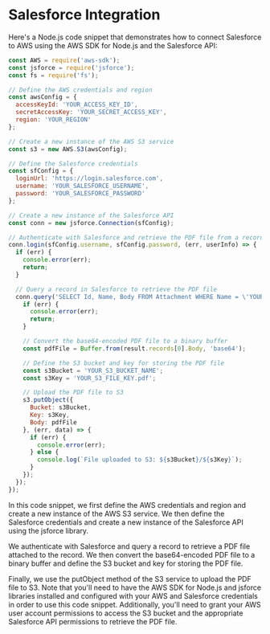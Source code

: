 # Salesforce Integration
Here's a Node.js code snippet that demonstrates how to connect Salesforce to AWS using the AWS SDK for Node.js and the Salesforce API:

```js filename="readPDF.js" copy
const AWS = require('aws-sdk');
const jsforce = require('jsforce');
const fs = require('fs');

// Define the AWS credentials and region
const awsConfig = {
  accessKeyId: 'YOUR_ACCESS_KEY_ID',
  secretAccessKey: 'YOUR_SECRET_ACCESS_KEY',
  region: 'YOUR_REGION'
};

// Create a new instance of the AWS S3 service
const s3 = new AWS.S3(awsConfig);

// Define the Salesforce credentials
const sfConfig = {
  loginUrl: 'https://login.salesforce.com',
  username: 'YOUR_SALESFORCE_USERNAME',
  password: 'YOUR_SALESFORCE_PASSWORD'
};

// Create a new instance of the Salesforce API
const conn = new jsforce.Connection(sfConfig);

// Authenticate with Salesforce and retrieve the PDF file from a record
conn.login(sfConfig.username, sfConfig.password, (err, userInfo) => {
  if (err) {
    console.error(err);
    return;
  }

  // Query a record in Salesforce to retrieve the PDF file
  conn.query('SELECT Id, Name, Body FROM Attachment WHERE Name = \'YOUR_PDF_FILE_NAME.pdf\'', (err, result) => {
    if (err) {
      console.error(err);
      return;
    }

    // Convert the base64-encoded PDF file to a binary buffer
    const pdfFile = Buffer.from(result.records[0].Body, 'base64');

    // Define the S3 bucket and key for storing the PDF file
    const s3Bucket = 'YOUR_S3_BUCKET_NAME';
    const s3Key = 'YOUR_S3_FILE_KEY.pdf';

    // Upload the PDF file to S3
    s3.putObject({
      Bucket: s3Bucket,
      Key: s3Key,
      Body: pdfFile
    }, (err, data) => {
      if (err) {
        console.error(err);
      } else {
        console.log(`File uploaded to S3: ${s3Bucket}/${s3Key}`);
      }
    });
  });
});
```

In this code snippet, we first define the AWS credentials and region and create a new instance of the AWS S3 service. We then define the Salesforce credentials and create a new instance of the Salesforce API using the jsforce library.

We authenticate with Salesforce and query a record to retrieve a PDF file attached to the record. We then convert the base64-encoded PDF file to a binary buffer and define the S3 bucket and key for storing the PDF file.

Finally, we use the putObject method of the S3 service to upload the PDF file to S3. Note that you'll need to have the AWS SDK for Node.js and jsforce libraries installed and configured with your AWS and Salesforce credentials in order to use this code snippet. Additionally, you'll need to grant your AWS user account permissions to access the S3 bucket and the appropriate Salesforce API permissions to retrieve the PDF file.